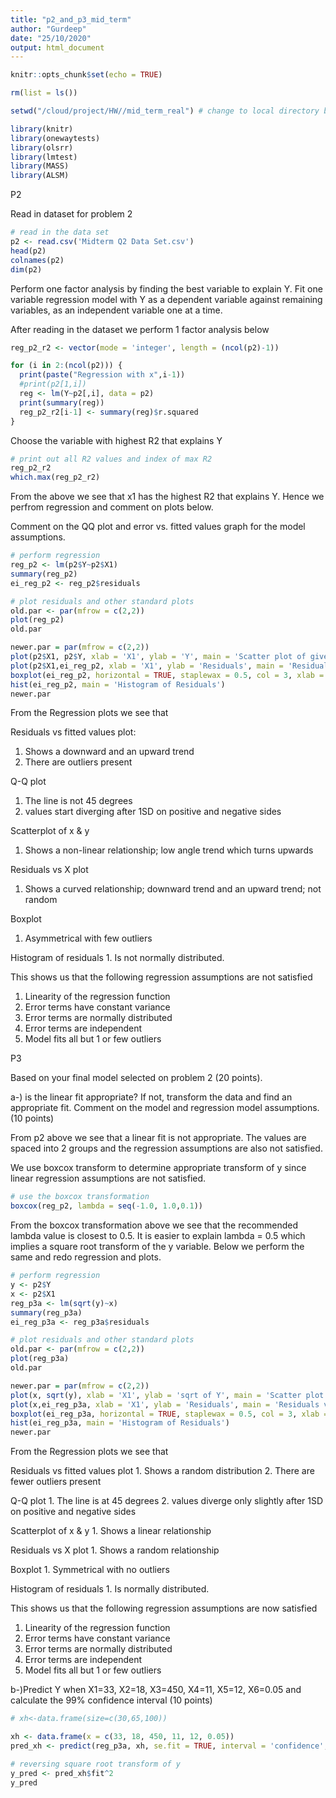 ```yaml
---
title: "p2_and_p3_mid_term"
author: "Gurdeep"
date: "25/10/2020"
output: html_document
---
```


```r
knitr::opts_chunk$set(echo = TRUE)
```

```r
rm(list = ls())

setwd("/cloud/project/HW//mid_term_real") # change to local directory before running

library(knitr)
library(onewaytests)
library(olsrr)
library(lmtest)
library(MASS)
library(ALSM)

```

P2 

Read in dataset for problem 2

```r
# read in the data set
p2 <- read.csv('Midterm Q2 Data Set.csv')
head(p2)
colnames(p2)
dim(p2)


```
Perform one factor analysis by finding the best variable to explain Y. Fit one variable regression model with Y as a dependent variable against remaining variables, as an independent variable one at a time.

After reading in the dataset we perform 1 factor analysis below

```r
reg_p2_r2 <- vector(mode = 'integer', length = (ncol(p2)-1))

for (i in 2:(ncol(p2))) {
  print(paste("Regression with x",i-1))
  #print(p2[1,i])
  reg <- lm(Y~p2[,i], data = p2)
  print(summary(reg))
  reg_p2_r2[i-1] <- summary(reg)$r.squared
}
```

Choose the variable with highest R2 that explains Y 

```r
# print out all R2 values and index of max R2
reg_p2_r2
which.max(reg_p2_r2)
```
From the above we see that x1 has the highest R2 that explains Y. Hence we perfrom regression and comment on plots below.

Comment on the QQ plot and error vs. fitted values graph for the model assumptions.

```r
# perform regression
reg_p2 <- lm(p2$Y~p2$X1)
summary(reg_p2)
ei_reg_p2 <- reg_p2$residuals

# plot residuals and other standard plots
old.par <- par(mfrow = c(2,2))
plot(reg_p2)
old.par

newer.par = par(mfrow = c(2,2))
plot(p2$X1, p2$Y, xlab = 'X1', ylab = 'Y', main = 'Scatter plot of given variables')
plot(p2$X1,ei_reg_p2, xlab = 'X1', ylab = 'Residuals', main = 'Residuals vs X1')
boxplot(ei_reg_p2, horizontal = TRUE, staplewax = 0.5, col = 3, xlab = 'Residuals', main = 'Boxplot of residuals')
hist(ei_reg_p2, main = 'Histogram of Residuals')
newer.par
```
From the Regression plots we see that 

Residuals vs fitted values plot:

1. Shows a downward and an upward trend 
2. There are outliers present

Q-Q plot

1. The line is not 45 degrees
2. values start diverging after 1SD on positive and negative sides

Scatterplot of x & y

1. Shows a non-linear relationship; low angle trend which turns upwards

Residuals vs X plot

1. Shows a curved relationship; downward trend and an upward trend; not random

Boxplot

1. Asymmetrical with few outliers

Histogram of residuals
1. Is not normally distributed.

This shows us that the following regression assumptions are not satisfied

1. Linearity of the regression function
2. Error terms have constant variance
3. Error terms are normally distributed
4. Error terms are independent
5. Model fits all but 1 or few outliers

P3

Based on your final model selected on problem 2 (20 points).

a-) is the linear fit appropriate? If not, transform the data and find an appropriate fit. Comment on the model and regression model assumptions. (10 points)

From p2 above we see that a linear fit is not appropriate. The values are spaced into 2 groups and the regression assumptions are also not satisfied. 

We use boxcox transform to determine appropriate transform of y since linear regression assumptions are not satisfied.

```r
# use the boxcox transformation
boxcox(reg_p2, lambda = seq(-1.0, 1.0,0.1))
```

From the boxcox transformation above we see that the recommended lambda value is closest to 0.5. It is easier to explain lambda = 0.5 which implies a square root transform of the y variable. Below we perform the same and redo regression and plots.

```r
# perform regression
y <- p2$Y
x <- p2$X1
reg_p3a <- lm(sqrt(y)~x)
summary(reg_p3a)
ei_reg_p3a <- reg_p3a$residuals

# plot residuals and other standard plots
old.par <- par(mfrow = c(2,2))
plot(reg_p3a)
old.par

newer.par = par(mfrow = c(2,2))
plot(x, sqrt(y), xlab = 'X1', ylab = 'sqrt of Y', main = 'Scatter plot of given variables')
plot(x,ei_reg_p3a, xlab = 'X1', ylab = 'Residuals', main = 'Residuals vs X1')
boxplot(ei_reg_p3a, horizontal = TRUE, staplewax = 0.5, col = 3, xlab = 'Residuals', main = 'Boxplot of residuals')
hist(ei_reg_p3a, main = 'Histogram of Residuals')
newer.par
```

From the Regression plots we see that 

Residuals vs fitted values plot
1. Shows a random distribution 
2. There are fewer outliers present

Q-Q plot
1. The line is at 45 degrees
2. values diverge only slightly after 1SD on positive and negative sides

Scatterplot of x & y
1. Shows a linear relationship

Residuals vs X plot
1. Shows a random relationship

Boxplot
1. Symmetrical with no outliers

Histogram of residuals
1. Is normally distributed.

This shows us that the following regression assumptions are now satisfied

1. Linearity of the regression function
2. Error terms have constant variance
3. Error terms are normally distributed
4. Error terms are independent
5. Model fits all but 1 or few outliers

b-)Predict Y when X1=33,  X2=18,  X3=450, X4=11, X5=12, X6=0.05 and calculate the 99% confidence interval (10 points)

```r
# xh<-data.frame(size=c(30,65,100))

xh <- data.frame(x = c(33, 18, 450, 11, 12, 0.05))
pred_xh <- predict(reg_p3a, xh, se.fit = TRUE, interval = 'confidence', level = 0.99)

# reversing square root transform of y
y_pred <- pred_xh$fit^2
y_pred
```
